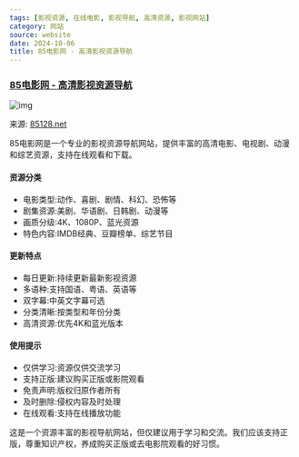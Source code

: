 ```yaml
---
tags: [影视资源, 在线电影, 影视导航, 高清资源, 影视网站]
category: 网站
source: website
date: 2024-10-06
title: 85电影网 - 高清影视资源导航
---
```


### [85电影网 - 高清影视资源导航](https://85128.net/)

![img](https://img.mengpeng.tech/i/2024/12/05/6751951de2c9b.webp)

来源: [85128.net](https://85128.net/)

85电影网是一个专业的影视资源导航网站，提供丰富的高清电影、电视剧、动漫和综艺资源，支持在线观看和下载。

#### 资源分类
- 电影类型:动作、喜剧、剧情、科幻、恐怖等
- 剧集资源:美剧、华语剧、日韩剧、动漫等
- 画质分级:4K、1080P、蓝光资源
- 特色内容:IMDB经典、豆瓣榜单、综艺节目

#### 更新特点
- 每日更新:持续更新最新影视资源
- 多语种:支持国语、粤语、英语等
- 双字幕:中英文字幕可选
- 分类清晰:按类型和年份分类
- 高清资源:优先4K和蓝光版本

#### 使用提示
- 仅供学习:资源仅供交流学习
- 支持正版:建议购买正版或影院观看
- 免责声明:版权归原作者所有
- 及时删除:侵权内容及时处理
- 在线观看:支持在线播放功能

这是一个资源丰富的影视导航网站，但仅建议用于学习和交流。我们应该支持正版，尊重知识产权，养成购买正版或去电影院观看的好习惯。 